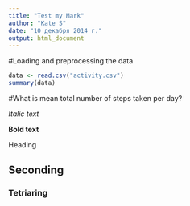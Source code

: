 ```yaml
---
title: "Test my Mark"
author: "Kate S"
date: "10 декабря 2014 г."
output: html_document
---
```

#Loading and preprocessing the data
```r
data <- read.csv("activity.csv")
summary(data)
```

#What is mean total number of steps taken per day?

*Italic text* 

**Bold text** 

Heading 

## Seconding

### Tetriaring
